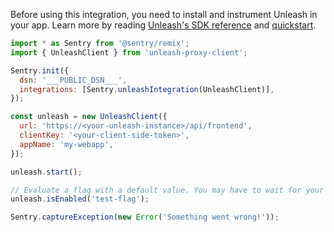 Before using this integration, you need to install and instrument Unleash in your app. Learn more by reading [Unleash's SDK reference](https://docs.getunleash.io/reference/sdks/javascript-browser) and [quickstart](https://docs.getunleash.io/quickstart).

```javascript
import * as Sentry from '@sentry/remix';
import { UnleashClient } from 'unleash-proxy-client';

Sentry.init({
  dsn: '___PUBLIC_DSN___',
  integrations: [Sentry.unleashIntegration(UnleashClient)],
});

const unleash = new UnleashClient({
  url: 'https://<your-unleash-instance>/api/frontend',
  clientKey: '<your-client-side-token>',
  appName: 'my-webapp',
});

unleash.start();

// Evaluate a flag with a default value. You may have to wait for your client to synchronize first.
unleash.isEnabled('test-flag');

Sentry.captureException(new Error('Something went wrong!'));
```
